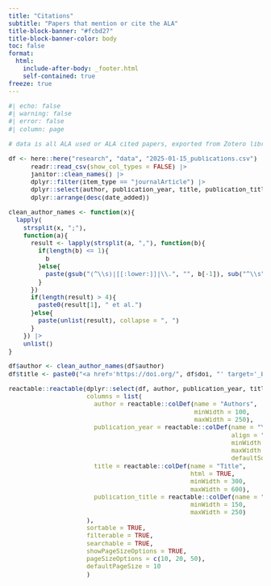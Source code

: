 ```yaml
---
title: "Citations"
subtitle: "Papers that mention or cite the ALA"
title-block-banner: "#fcbd27"
title-block-banner-color: body
toc: false
format: 
  html: 
    include-after-body: _footer.html
    self-contained: true
freeze: true
---
```

:::{.column-page style="font-size:.9rem;"}
```r
#| echo: false
#| warning: false
#| error: false
#| column: page

# data is all ALA used or ALA cited papers, exported from Zotero library

df <- here::here("research", "data", "2025-01-15_publications.csv") |>
      readr::read_csv(show_col_types = FALSE) |>
      janitor::clean_names() |>
      dplyr::filter(item_type == "journalArticle") |>
      dplyr::select(author, publication_year, title, publication_title, doi, date_added) |>
      dplyr::arrange(desc(date_added))

clean_author_names <- function(x){
  lapply(
    strsplit(x, ";"), 
    function(a){
      result <- lapply(strsplit(a, ","), function(b){
        if(length(b) <= 1){
          b
        }else{
          paste(gsub("(^\\s)|[[:lower:]]|\\.", "", b[-1]), sub("^\\s", "", b[1]))
        }
      }) 
      if(length(result) > 4){
        paste0(result[1], " et al.")
      }else{
        paste(unlist(result), collapse = ", ")
      }
    }) |>
    unlist()
}

df$author <- clean_author_names(df$author)
df$title <- paste0("<a href='https://doi.org/", df$doi, "' target='_blank'>", df$title, "</a>")

reactable::reactable(dplyr::select(df, author, publication_year, title, publication_title), 
                     columns = list(
                       author = reactable::colDef(name = "Authors",
                                                  minWidth = 100,
                                                  maxWidth = 250),
                       publication_year = reactable::colDef(name = "Year", 
                                                            align = "left",
                                                            minWidth = 80,
                                                            maxWidth = 130,
                                                            defaultSortOrder = "desc"),
                       title = reactable::colDef(name = "Title", 
                                                 html = TRUE, 
                                                 minWidth = 300, 
                                                 maxWidth = 600),
                       publication_title = reactable::colDef(name = "Journal",
                                                 minWidth = 150, 
                                                 maxWidth = 250)
                     ),
                     sortable = TRUE,
                     filterable = TRUE, 
                     searchable = TRUE,
                     showPageSizeOptions = TRUE,
                     pageSizeOptions = c(10, 20, 50),
                     defaultPageSize = 10
                     )
```

:::
